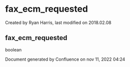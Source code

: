 
# fax_ecm_requested 

 Created by  Ryan Harris, last modified on 2018.02.08

## fax_ecm_requested

boolean

Document generated by Confluence on nov 11, 2022 04:24
